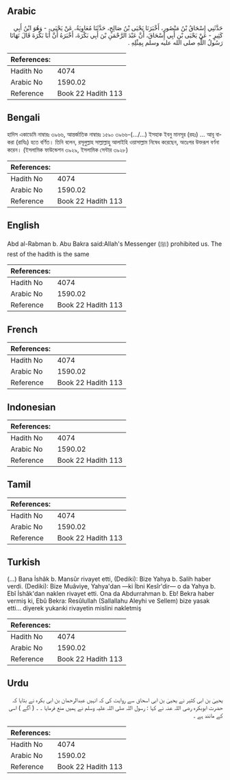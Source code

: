 ## Arabic


<div dir="rtl" lang="ar" style={{fontSize:'larger',backgroundColor:'#f8f9fa',padding:20}}>
حَدَّثَنِي إِسْحَاقُ بْنُ مَنْصُورٍ، أَخْبَرَنَا يَحْيَى بْنُ صَالِحٍ، حَدَّثَنَا مُعَاوِيَةُ، عَنْ يَحْيَى، - وَهُوَ ابْنُ أَبِي كَثِيرٍ - عَنْ يَحْيَى بْنِ أَبِي إِسْحَاقَ، أَنَّ عَبْدَ الرَّحْمَنِ بْنَ أَبِي بَكْرَةَ، أَخْبَرَهُ أَنَّ أَبَا بَكْرَةَ قَالَ نَهَانَا رَسُولُ اللَّهِ صلى الله عليه وسلم بِمِثْلِهِ ‏.‏
</div>
<div style={{backgroundColor:'#f8f9fa',padding:20, marginBottom: 10}}><table> <thead> <tr> <th>References:</th> <th></th> </tr> </thead> <tbody><tr><td>Hadith No</td><td>4074</td></tr><tr><td>Arabic No</td><td>1590.02</td></tr><tr><td>Reference</td><td>Book 22 Hadith 113</td></tr></tbody></table></div>

## Bengali


<div dir="ltr" lang="bn" style={{fontSize:'larger',backgroundColor:'#f8f9fa',padding:20}}>
হাদিস একাডেমি নাম্বারঃ ৩৯৬৬, আন্তর্জাতিক নাম্বারঃ ১৫৯০ ৩৯৬৬-(.../...) ইসহাক ইবনু মানসূর (রহঃ) ... আবূ বাকরা (রাযিঃ) হতে বর্ণিত। তিনি বলেন, রসূলুল্লাহ সাল্লাল্লাহু আলাইহি ওয়াসাল্লাম নিষেধ করেছেন, অতঃপর উক্তরূপ বর্ণনা করেন। (ইসলামিক ফাউন্ডেশন ৩৯২৯, ইসলামিক সেন্টার ৩৯২৮)
</div>
<div style={{backgroundColor:'#f8f9fa',padding:20, marginBottom: 10}}><table> <thead> <tr> <th>References:</th> <th></th> </tr> </thead> <tbody><tr><td>Hadith No</td><td>4074</td></tr><tr><td>Arabic No</td><td>1590.02</td></tr><tr><td>Reference</td><td>Book 22 Hadith 113</td></tr></tbody></table></div>

## English


<div dir="ltr" lang="en" style={{fontSize:'larger',backgroundColor:'#f8f9fa',padding:20}}>
Abd al-Rabman b. Abu Bakra said:Allah's Messenger (ﷺ) prohibited us. The rest of the hadith is the same
</div>
<div style={{backgroundColor:'#f8f9fa',padding:20, marginBottom: 10}}><table> <thead> <tr> <th>References:</th> <th></th> </tr> </thead> <tbody><tr><td>Hadith No</td><td>4074</td></tr><tr><td>Arabic No</td><td>1590.02</td></tr><tr><td>Reference</td><td>Book 22 Hadith 113</td></tr></tbody></table></div>

## French


<div dir="ltr" lang="fr" style={{fontSize:'larger',backgroundColor:'#f8f9fa',padding:20}}>

</div>
<div style={{backgroundColor:'#f8f9fa',padding:20, marginBottom: 10}}><table> <thead> <tr> <th>References:</th> <th></th> </tr> </thead> <tbody><tr><td>Hadith No</td><td>4074</td></tr><tr><td>Arabic No</td><td>1590.02</td></tr><tr><td>Reference</td><td>Book 22 Hadith 113</td></tr></tbody></table></div>

## Indonesian


<div dir="ltr" lang="id" style={{fontSize:'larger',backgroundColor:'#f8f9fa',padding:20}}>

</div>
<div style={{backgroundColor:'#f8f9fa',padding:20, marginBottom: 10}}><table> <thead> <tr> <th>References:</th> <th></th> </tr> </thead> <tbody><tr><td>Hadith No</td><td>4074</td></tr><tr><td>Arabic No</td><td>1590.02</td></tr><tr><td>Reference</td><td>Book 22 Hadith 113</td></tr></tbody></table></div>

## Tamil


<div dir="ltr" lang="ta" style={{fontSize:'larger',backgroundColor:'#f8f9fa',padding:20}}>

</div>
<div style={{backgroundColor:'#f8f9fa',padding:20, marginBottom: 10}}><table> <thead> <tr> <th>References:</th> <th></th> </tr> </thead> <tbody><tr><td>Hadith No</td><td>4074</td></tr><tr><td>Arabic No</td><td>1590.02</td></tr><tr><td>Reference</td><td>Book 22 Hadith 113</td></tr></tbody></table></div>

## Turkish


<div dir="ltr" lang="tr" style={{fontSize:'larger',backgroundColor:'#f8f9fa',padding:20}}>
(…) Bana İshâk b. Mansûr rivayet etti, (Dediki): Bize Yahya b. Salih haber verdi. (Dediki): Bize Muâviye, Yahya'dan —ki İbni Kesîr'dir— o da Yahya b. Ebî İshâk'dan naklen rivayet etti. Ona da Abdurrahman b. Eb! Bekra haber vermiş ki, Ebû Bekra: Resûlullah (Sallallahu Aleyhi ve Sellem) bize yasak etti... diyerek yukarıki rivayetin mislini nakletmiş
</div>
<div style={{backgroundColor:'#f8f9fa',padding:20, marginBottom: 10}}><table> <thead> <tr> <th>References:</th> <th></th> </tr> </thead> <tbody><tr><td>Hadith No</td><td>4074</td></tr><tr><td>Arabic No</td><td>1590.02</td></tr><tr><td>Reference</td><td>Book 22 Hadith 113</td></tr></tbody></table></div>

## Urdu


<div dir="rtl" lang="ur" style={{fontSize:'larger',backgroundColor:'#f8f9fa',padding:20}}>
یحییٰ بن ابی کثیر نے یحییٰ بن ابی اسحاق سے روایت کی کہ انہیں عبدالرحمان بن ابی بکرہ نے بتایا کہ حضرت ابوبکرہ رضی اللہ عنہ نے کہا : رسول اللہ صلی اللہ علیہ وسلم نے ہمیں منع فرمایا ۔ ۔ ( آگے ) اسی کے مانند ہے ۔
</div>
<div style={{backgroundColor:'#f8f9fa',padding:20, marginBottom: 10}}><table> <thead> <tr> <th>References:</th> <th></th> </tr> </thead> <tbody><tr><td>Hadith No</td><td>4074</td></tr><tr><td>Arabic No</td><td>1590.02</td></tr><tr><td>Reference</td><td>Book 22 Hadith 113</td></tr></tbody></table></div>